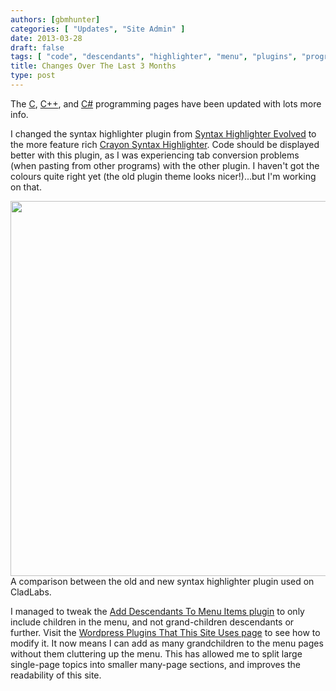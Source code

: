 ```yaml
---
authors: [gbmhunter]
categories: [ "Updates", "Site Admin" ]
date: 2013-03-28
draft: false
tags: [ "code", "descendants", "highlighter", "menu", "plugins", "programming", "syntax", "Wordpress" ]
title: Changes Over The Last 3 Months
type: post
---
```



The [C](/programming/languages/c), [C++](/programming/languages/c-plus-plus), and [C#](/programming/languages/c-sharp) programming pages have been updated with lots more info.

I changed the syntax highlighter plugin from [Syntax Highlighter Evolved](http://www.viper007bond.com/wordpress-plugins/syntaxhighlighter/) to the more feature rich [Crayon Syntax Highlighter](https://github.com/aramk/crayon-syntax-highlighter). Code should be displayed better with this plugin, as I was experiencing tab conversion problems (when pasting from other programs) with the other plugin. I haven't got the colours quite right yet (the old plugin theme looks nicer!)...but I'm working on that.


<Image src={old_and_new_code_display_plugin_comparison} width="600px">A comparison between the old and new syntax highlighter plugin used on CladLabs.</Image>

I managed to tweak the [Add Descendants To Menu Items plugin](http://www.viper007bond.com/wordpress-plugins/add-descendants-as-submenu-items/) to only include children in the menu, and not grand-children descendants or further. Visit the [Wordpress Plugins That This Site Uses page](/programming/website-design/content-management-systems/wordpress/wordpress-plugins-that-this-site-uses/) to see how to modify it. It now means I can add as many grandchildren to the menu pages without them cluttering up the menu. This has allowed me to split large single-page topics into smaller many-page sections, and improves the readability of this site.
